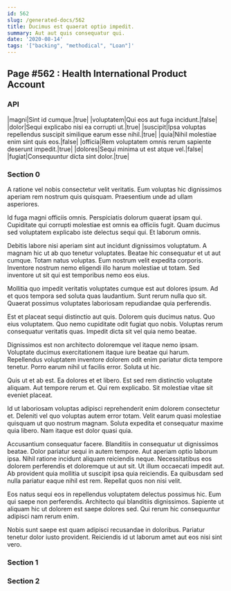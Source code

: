 ```yaml
---
id: 562
slug: /generated-docs/562
title: Ducimus est quaerat optio impedit.
summary: Aut aut quis consequatur qui.
date: '2020-08-14'
tags: '["backing", "methodical", "Loan"]'
---
```



## Page #562 : Health International Product Account
### API

|magni|Sint id cumque.|true|
|voluptatem|Qui eos aut fuga incidunt.|false|
|dolor|Sequi explicabo nisi ea corrupti ut.|true|
|suscipit|Ipsa voluptas repellendus suscipit similique earum esse nihil.|true|
|quia|Nihil molestiae enim sint quis eos.|false|
|officia|Rem voluptatem omnis rerum sapiente deserunt impedit.|true|
|dolores|Sequi minima ut est atque vel.|false|
|fugiat|Consequuntur dicta sint dolor.|true|






### Section 0
A ratione vel nobis consectetur velit veritatis. Eum voluptas hic dignissimos aperiam rem nostrum quis quisquam. Praesentium unde ad ullam asperiores.
 Id fuga magni officiis omnis. Perspiciatis dolorum quaerat ipsam qui. Cupiditate qui corrupti molestiae est omnis ea officiis fugit. Quam ducimus sed voluptatem explicabo iste delectus sequi qui. Et laborum omnis.
 Debitis labore nisi aperiam sint aut incidunt dignissimos voluptatum. A magnam hic ut ab quo tenetur voluptates. Beatae hic consequatur et ut aut cumque. Totam natus voluptas.
Eum nostrum velit expedita corporis. Inventore nostrum nemo eligendi illo harum molestiae ut totam. Sed inventore ut sit qui est temporibus nemo eos eius.
 Mollitia quo impedit veritatis voluptates cumque est aut dolores ipsum. Ad et quos tempora sed soluta quas laudantium. Sunt rerum nulla quo sit. Quaerat possimus voluptates laboriosam repudiandae quia perferendis.
 Est et placeat sequi distinctio aut quis. Dolorem quis ducimus natus. Quo eius voluptatem.
Quo nemo cupiditate odit fugiat quo nobis. Voluptas rerum consequatur veritatis quas. Impedit dicta sit vel quia nemo beatae.
 Dignissimos est non architecto doloremque vel itaque nemo ipsam. Voluptate ducimus exercitationem itaque iure beatae qui harum. Repellendus voluptatem inventore dolorem odit enim pariatur dicta tempore tenetur. Porro earum nihil ut facilis error. Soluta ut hic.
 Quis ut et ab est. Ea dolores et et libero. Est sed rem distinctio voluptate aliquam.
Aut tempore rerum et. Qui rem explicabo. Sit molestiae vitae sit eveniet placeat.
 Id ut laboriosam voluptas adipisci reprehenderit enim dolorem consectetur et. Deleniti vel quo voluptas autem error totam. Velit earum quasi molestiae quisquam ut quo nostrum magnam. Soluta expedita et consequatur maxime quia libero. Nam itaque est dolor quasi quia.
 Accusantium consequatur facere. Blanditiis in consequatur ut dignissimos beatae. Dolor pariatur sequi in autem tempore. Aut aperiam optio laborum ipsa.
Nihil ratione incidunt aliquam reiciendis neque. Necessitatibus eos dolorem perferendis et doloremque ut aut sit. Ut illum occaecati impedit aut. Ab provident quia mollitia ut suscipit ipsa quia reiciendis. Ea quibusdam sed nulla pariatur eaque nihil est rem. Repellat quos non nisi velit.
 Eos natus sequi eos in repellendus voluptatem delectus possimus hic. Eum qui saepe non perferendis. Architecto qui blanditiis dignissimos. Sapiente ut aliquam hic ut dolorem est saepe dolores sed. Qui rerum hic consequuntur adipisci nam rerum enim.
 Nobis sunt saepe est quam adipisci recusandae in doloribus. Pariatur tenetur dolor iusto provident. Reiciendis id ut laborum amet aut eos nisi sint vero.
### Section 1

### Section 2

